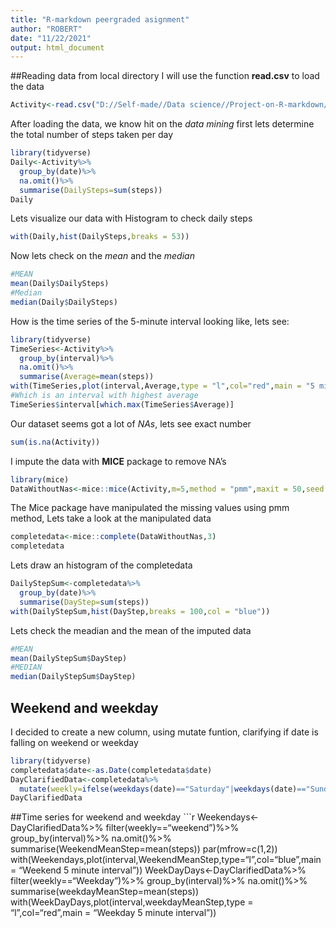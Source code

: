 ```yaml
---
title: "R-markdown peergraded asignment"
author: "ROBERT"
date: "11/22/2021"
output: html_document
---
```

##Reading data from local directory
I will use the function **read.csv** to load the data
```r
Activity<-read.csv("D://Self-made//Data science//Project-on-R-markdown//activity.csv")
```
After loading the data, we know hit on the *data mining*
first lets determine the total number of steps taken per day
```r
library(tidyverse)
Daily<-Activity%>%
  group_by(date)%>%
  na.omit()%>%
  summarise(DailySteps=sum(steps))
Daily
```
Lets visualize our data with Histogram to check daily steps
```r
with(Daily,hist(DailySteps,breaks = 53))
```
Now lets check on the *mean* and the *median*
```r
#MEAN
mean(Daily$DailySteps)
#Median
median(Daily$DailySteps)
```
How is the time series of the 5-minute interval looking like, lets see:
```r
library(tidyverse)
TimeSeries<-Activity%>%
  group_by(interval)%>%
  na.omit()%>%
  summarise(Average=mean(steps))
with(TimeSeries,plot(interval,Average,type = "l",col="red",main = "5 minute interval"))
#Which is an interval with highest average
TimeSeries$interval[which.max(TimeSeries$Average)]

```
Our dataset seems got a lot of *NAs*, lets see exact number
```r
sum(is.na(Activity))
```
I impute the data with **MICE** package to remove NA's
```r
library(mice)
DataWithoutNas<-mice::mice(Activity,m=5,method = "pmm",maxit = 50,seed = 500)
```
The Mice package have manipulated the missing values using pmm method, Lets take a look at the manipulated data
```r
completedata<-mice::complete(DataWithoutNas,3)
completedata
```
Lets draw an histogram of the completedata 
```r
DailyStepSum<-completedata%>%
  group_by(date)%>%
  summarise(DayStep=sum(steps))
with(DailyStepSum,hist(DayStep,breaks = 100,col = "blue"))
```
Lets check the meadian and the mean of the imputed data
```r
#MEAN
mean(DailyStepSum$DayStep)
#MEDIAN
median(DailyStepSum$DayStep)
```
## Weekend and weekday
I decided to create a new column, using mutate funtion, clarifying if date is falling on weekend or weekday 
```r
library(tidyverse)
completedata$date<-as.Date(completedata$date)
DayClarifiedData<-completedata%>%
  mutate(weekly=ifelse(weekdays(date)=="Saturday"|weekdays(date)=="Sunday","weekend","Weekday"))
DayClarifiedData
```
##Time series for weekend and weekday
```r
Weekendays<-DayClarifiedData%>%
  filter(weekly=="weekend")%>%
  group_by(interval)%>%
  na.omit()%>%
  summarise(WeekendMeanStep=mean(steps))
par(mfrow=c(1,2)) 
with(Weekendays,plot(interval,WeekendMeanStep,type="l",col="blue",main = "Weekend 5 minute interval"))
WeekDayDays<-DayClarifiedData%>%
  filter(weekly=="Weekday")%>%
  group_by(interval)%>%
  na.omit()%>%
  summarise(weekdayMeanStep=mean(steps))
with(WeekDayDays,plot(interval,weekdayMeanStep,type = "l",col="red",main = "Weekday 5 minute interval"))
